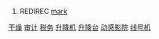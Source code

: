 #REDIREC [[mark]]
[http://ganzao.88118888.com 干燥]
[http://www.a688.net/bmarketingsoft5.htm 审计]
[http://www.a688.net/bmarketingsoft3.htm 税务]
[http://www.a688.net/info5.htm 升降机]
[http://www.a688.net/bmarketingsoft1.htm 升降台]
[http://www.hsfangzhen.com 动感影院]
[http://www.jifamark.com/xhj.htm 线号机]